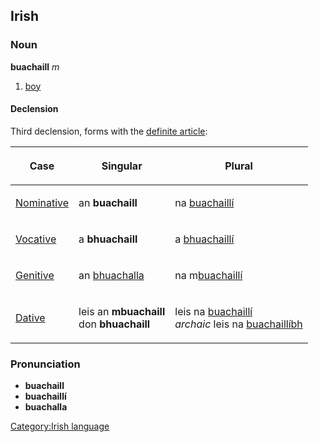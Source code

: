 ==Irish==
===Noun===
'''buachaill''' ''m''
#[[boy]]

====Declension====
Third declension, forms with the [[definite article]]:
{|border="1" cellpadding="2"
!Case
!Singular
!Plural
|-
| [[Nominative]]
| an '''buachaill'''
| na [[buachaillí]]
|-
| [[Vocative]]
| a '''bhuachaill'''
| a [[buachaillí|bhuachaillí]]
|-
| [[Genitive]]
| an [[buachalla|bhuachalla]]
| na m[[buachaillí]]
|-
| [[Dative]]
| leis an '''mbuachaill'''<br>don '''bhuachaill'''
| leis na [[buachaillí]]<br>''archaic'' leis na [[buachaillíbh]]
|}

===Pronunciation===
*'''buachaill''' {{IPA|[&#712;bu&#601;x&#601;&#654;]}}
*'''buachaillí''' {{IPA|[&#712;bu&#601;x&#601;&#654;i&#720;]}}
*'''buachalla''' {{IPA|[&#712;bu&#601;x&#601;l&#601;]}}

[[Category:Irish language]]